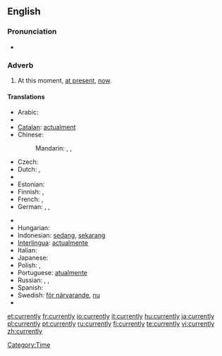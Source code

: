 ==English==

===Pronunciation===
* {{audio|en-us-currently.ogg|Audio (US)}}

===Adverb===
{{en-adv}}

# At this moment, [[at present]], [[now]].

====Translations====
{{trans-top|At this moment}}
* Arabic: {{t|ar|حاليا|alt=حالياً|tr=Halíyyan|sc=Arab}}
* {{trreq|Armenian}}
* [[Catalan]]: [[actualment]]
* Chinese:
*: Mandarin: {{t-|cmn|目前|tr=mùqián|sc=Hani|xs=Mandarin}}, {{t|zh|此刻|tr=cǐkè|sc=Hani}},  {{t|zh|眼前|tr=yǎnqián|sc=Hani}}
* Czech: {{t-|cs|momentálně}}
* Dutch: {{t+|nl|momenteel}}, {{t+|nl|huidig}}
* {{trreq|Esperanto}}
* Estonian: {{t-|et|praegu}}
* Finnish: {{t+|fi|parhaillaan}}, {{t|fi|parastaikaa}}
* French: {{t+|fr|maintenant}}, {{t+|fr|actuellement}}
* German: {{t+|de|momentan}},  {{t|de|zur Zeit}},  {{t+|de|zurzeit}}
{{trans-mid}}
* {{trreq|Hebrew}}
* Hungarian: {{t+|hu|jelenleg}}
* Indonesian: [[sedang]], [[sekarang]]
* [[Interlingua]]: [[actualmente]]
* Italian: {{t+|it|attualmente}}
* Japanese: {{t+|ja|現在|alt=現在は|tr=げんざいは, genzai-wa|sc=Jpan}}
* Polish: {{t+|pl|obecnie}}, {{t+|pl|aktualnie}}
* Portuguese: [[atualmente]]
* Russian: {{t|ru|в данный момент|tr=v dánnyj momént|sc=Cyrl}}, {{t|ru|в настоящее время|tr=v nastojáščeje vrémja|sc=Cyrl}}, {{t+|ru|сейчас|tr=sejčás|sc=Cyrl}}
* Spanish: {{t-|es|actualmente}}
* Swedish: [[för närvarande]], [[nu]]
* {{trreq|Thai}}
{{trans-bottom}}

[[Category:Time]]

[[et:currently]]
[[fr:currently]]
[[io:currently]]
[[it:currently]]
[[hu:currently]]
[[ja:currently]]
[[pl:currently]]
[[pt:currently]]
[[ru:currently]]
[[fi:currently]]
[[te:currently]]
[[vi:currently]]
[[zh:currently]]